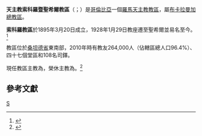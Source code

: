 {{Multiple issues|
{{Refimprove|time=2019-12-15T11:34:03+00:00}}
{{Primarysources|time=2019-12-16T05:12:56+00:00}}
}}
{{NoteTA
|1=zh-hk:類斯; zh-tw:路易;
|2=zh-hk:奧斯定; zh-tw:奧思定;
}}
{{Infobox Roman Catholic diocese
|Roman Catholic Diocese of = 天主教索科羅暨聖希爾教區
|Latin name of diocese = Dioecesis Succursensis et Sancti Aegidii
|border = catholic
|coat_of_arms = [[File:Escudo_de_la_Diócesis_de_Socorro_y_San_Gil.svg|200px]]
|coat_of_arms_caption =教區牧徽
|location = [[哥倫比亞|哥倫比亞]]
|territory = 桑坦德省東南部
|population = 264,000
|rite = [[羅馬禮|羅馬禮]]
|patron =
|province =[[天主教布卡拉曼加總教區|布卡拉曼加]]
|established =1895年
|cathedral =永援聖母主教座堂
|co-cathedral =
|leadership = 主教
|website =
|pope = {{incumbent pope}}
|ordinary = {{link-de|類斯·奧斯定·坎波斯-弗洛雷斯|Luis Augusto Campos Flórez}}
|coadjutor bishop =
|auxiliary = 
|emeritus = {{link-es|嘉祿·日曼諾斯·梅薩-魯伊斯|Carlos Germán Mesa Ruiz}}
}}

'''天主教索科羅暨聖希爾教區'''（{{lang-la|Dioecesis Succursensis et Sancti Aegidii}}；{{lang-es|Diócesis de Socorro y San Gil}}）是[[哥倫比亞|哥倫比亞]]一個[[羅馬天主教|羅馬天主教]][[教區|教區]]，屬[[天主教布卡拉曼加總教區|布卡拉曼加總教區]]。

'''索科羅教區'''於1895年3月20日成立，1928年1月29日教座遷至聖希爾並易名至今。<ref>{{cite journal|journal=[[宗座公報|宗座公報]]|publisher=梵蒂岡出版社|date=1929年|volume=21|title=''Apostolici officii''|page=97|url=http://www.vatican.va/archive/aas/documents/AAS%2021%20%5B1929%5D%20-%20ocr.pdf|access-date=2014-03-29|archive-date=2013-03-03|archive-url=https://web.archive.org/web/20130303051649/http://www.vatican.va/archive/aas/documents/AAS%2021%20[1929]%20-%20ocr.pdf|dead-url=no}}</ref>

教區位於[[桑坦德省|桑坦德省]]東南部，2010年時有教友264,000人（佔轄區總人口96.4%）、四十七個堂區和108名司鐸。

現任教區主教為{{link-de|類斯·奧斯定·坎波斯-弗洛雷斯|Luis Augusto Campos Flórez}}，榮休主教為{{link-es|嘉祿·日曼諾斯·梅薩-魯伊斯|Carlos Germán Mesa Ruiz}}。<ref>{{cite press release |title=Resignations and Appointments, 12.12.2019 |url=https://press.vatican.va/content/salastampa/en/bollettino/pubblico/2019/12/12/191212e.html |publisher=Holy See Press Office |accessdate=2019-12-15 |archiveurl=https://web.archive.org/web/20191215093308/https://press.vatican.va/content/salastampa/en/bollettino/pubblico/2019/12/12/191212e.html |archivedate=2019-12-15 |language=en |date=2019-12-12 |dead-url=no }}</ref>

==參考文獻==
{{reflist}}

{{哥倫比亞天主教教區}}
[[Category:哥倫比亞天主教教區|S]]